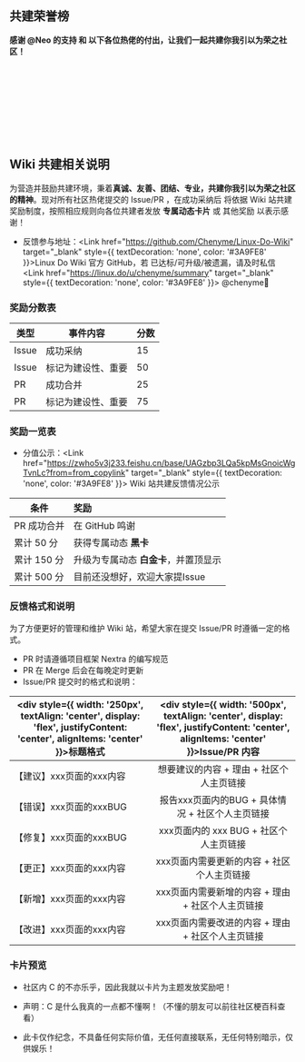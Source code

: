 
## 共建荣誉榜

**感谢 @Neo 的支持 和 以下各位热佬的付出，让我们一起共建你我引以为荣之社区！**

<br></br>
<div className={styles.cardContainer}>
  <GoldCard
    heading="@Neo"
    number="0000 0000 0000 0000"
    date="07/23"
    code="000"
  />
  <GoldCard
    heading="@为伊WaYease"
    number="0000 0000 0000 0008"
    date="07/24"
    code="008"
  />
</div>

<br></br>
<div className={styles.cardContainer}>
  <Card
    heading="@Sitoi"
    number="0000 0000 0000 0001"
    date="07/23"
    code="001"
  />
  <Card
    heading="@nr0728"
    number="0000 0000 0000 0002"
    date="07/23"
    code="002"
  />
  <Card
    heading="@思無邪"
    number="0000 0000 0000 0003"
    date="07/23"
    code="003"
  />
  <Card
    heading="@王天一"
    number="0000 0000 0000 0004"
    date="07/24"
    code="004"
  />
  <Card
    heading="@崔裕姝"
    number="0000 0000 0000 0005"
    date="07/24"
    code="005"
  />
  <Card
    heading="@KusoJc"
    number="0000 0000 0000 0006"
    date="07/24"
    code="006"
  />
  <Card
    heading="@完全"
    number="0000 0000 0000 0007"
    date="07/24"
    code="007"
  />
  <Card
    heading="@huqizheng"
    number="0000 0000 0000 0009"
    date="07/24"
    code="009"
  />
</div>

<br></br>

## Wiki 共建相关说明

为营造并鼓励共建环境，秉着**真诚、友善、团结、专业，共建你我引以为荣之社区的精神**。现对所有社区热佬提交的 Issue/PR ，在成功采纳后 将依据 Wiki 站共建奖励制度，按照相应规则向各位共建者发放 **专属动态卡片** 或 其他奖励 以表示感谢！

- 反馈参与地址：<Link href="https://github.com/Chenyme/Linux-Do-Wiki" target="_blank" style={{ textDecoration: 'none', color: '#3A9FE8' }}>Linux Do Wiki 官方 GitHub</Link>，若 已达标/可升级/被遗漏，请及时私信<Link href="https://linux.do/u/chenyme/summary" target="_blank" style={{ textDecoration: 'none', color: '#3A9FE8' }}> @chenyme🍊</Link>

### 奖励分数表

| 类型       | 事件内容                 | 分数  |
| ---------- | ------------------------ |-------|
| Issue      | 成功采纳                  | 15    |
| Issue      | 标记为建设性、重要         | 50    |
| PR         | 成功合并                  | 25    |
| PR         | 标记为建设性、重要         | 75    |

### 奖励一览表

- 分值公示：<Link href="https://zwho5v3j233.feishu.cn/base/UAGzbp3LQa5kpMsGnoicWgTvnLc?from=from_copylink" target="_blank" style={{ textDecoration: 'none', color: '#3A9FE8' }}> Wiki 站共建反馈情况公示 </Link>

| 条件         | 奖励                                      |
| ------------ | :----------------------------------------- |
| PR 成功合并   | 在 GitHub 鸣谢                              |
| 累计 50 分    | 获得专属动态 **黑卡**                        |
| 累计 150 分   | 升级为专属动态 **白金卡**，并置顶显示         |
| 累计 500 分   | 目前还没想好，欢迎大家提Issue                 |

### 反馈格式和说明

为了方便更好的管理和维护 Wiki 站，希望大家在提交 Issue/PR 时遵循一定的格式。

- PR 时请遵循项目框架 Nextra 的编写规范
- PR 在 Merge 后会在每晚定时更新
- Issue/PR 提交时的格式和说明：

|<div style={{ width: '250px', textAlign: 'center', display: 'flex', justifyContent: 'center', alignItems: 'center' }}>标题格式</div>| <div style={{ width: '500px', textAlign: 'center', display: 'flex', justifyContent: 'center', alignItems: 'center' }}>Issue/PR 内容</div> |
|------|:------:|
| 【建议】xxx页面的xxx内容 | 想要建议的内容 + 理由 +  社区个人主页链接 |
| 【错误】xxx页面的xxxBUG | 报告xxx页面内的BUG + 具体情况 + 社区个人主页链接 |
| 【修复】xxx页面的xxxBUG | xxx页面内的 xxx BUG + 社区个人主页链接 |
| 【更正】xxx页面的xxx内容 | xxx页面内需要更新的内容 + 社区个人主页链接 |
| 【新增】xxx页面的xxx内容 | xxx页面内需要新增的内容 + 理由 + 社区个人主页链接 |
| 【改进】xxx页面的xxx内容 | xxx页面内需要改进的内容 + 理由 + 社区个人主页链接 |


### 卡片预览

- 社区内 C 的不亦乐乎，因此我就以卡片为主题发放奖励吧！

- 声明：C 是什么我真的一点都不懂啊！（不懂的朋友可以前往社区梗百科查看）

- 此卡仅作纪念，不具备任何实际价值，无任何直接联系，无任何特别暗示，仅供娱乐！

<div className={styles.cardContainer}>
    <Card
        heading="Linux Do Wiki"
        number="0000 0000 0000 0000"
        date="07/24"
        name="Linux Do Metaverse"
        code="000"
    />
    <GoldCard
        heading="Linux Do Wiki"
        number="0000 0000 0000 0000"
        date="07/24"
        name="Linux Do Metaverse"
        code="000"
    />
</div>